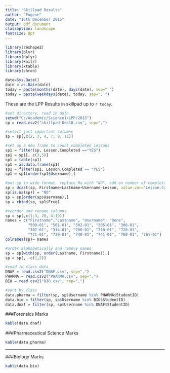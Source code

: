 ```yaml
---
title: "Skillpad Results"
author: "Eugene"
date: "16th December 2015"
output: pdf_document
classoption: landscape
fontsize: 8pt
---
```


```r
library(reshape2)
library(plyr)
library(dplyr)
library(knitr)
library(xtable)
library(chron)

date=Sys.Date()
date = as.Date(date)
today = paste(months(date), days(date), sep=" ")
today = paste(weekdays(date), today, sep=", ")
```




These are the LPP Results in skillpad up to `r today`.

```r
#set directory, read in data
setwd("C:/Academic/Science1/LPP/2015")
sp = read.csv2("skillpad-Dec16.csv", sep=",")

#select just important columns
sp = sp[,c(2, 3, 4, 7, 9, 11)]

#set up a new frame to count completed lessons
sp1 = filter(sp, Lesson.Completed =="YES")
sp1 = sp1[, c(3,5)]
sp1 = table(sp1)
sp1 = as.data.frame(sp1)
sp1 = filter(sp1, Lesson.Completed == "YES")
sp1 = sp1[order(sp1$Username),]

#put sp in wide format, replace Na with "NO", add on number of completed lessons
sp = dcast(sp, Firstname+Lastname+Username~Lesson, value.var="Lesson.Completed")
sp[is.na(sp)] = "NO"
sp = sp[order(sp$Username),]
sp = cbind(sp, sp1$Freq)

#reorder and rename columns
sp = sp[,c(1:3, 20, 4:19)]
names = c("Firstname","Lastname", "Username", "Done",
          "500-01", "501-01", "502-01", "305-01", "306-01", 
          "307-01", "314-01", "700-01", "710-01", "720-01", 
          "721-01", "730-01", "740-01", "741-01", "760-01", "761-01")
colnames(sp)= names

#order alphabetically and remove names
sp = sp[with(sp, order(Lastname, Firstname)),]
sp = sp[, -c(1,2)]

#read in class data
DNAF = read.csv2("DNAF.csv", sep=",")
PHARMA = read.csv2("PHARMA.csv", sep=",")
BIO = read.csv2("BIO.csv", sep=",")

#sort by class
data.pharma = filter(sp, sp$Username %in% PHARMA$StudentID)
data.bio = filter(sp, sp$Username %in% BIO$StudentID)
data.dnaf = filter(sp, sp$Username %in% DNAF$StudentID)

```


###Forensics Marks
\scriptsize
```r

kable(data.dnaf)

```


\newpage

###Pharmaceutical Science Marks

```r
kable(data.pharma)

```

*****
\newpage

###Biology Marks

```r
kable(data.bio)

```

